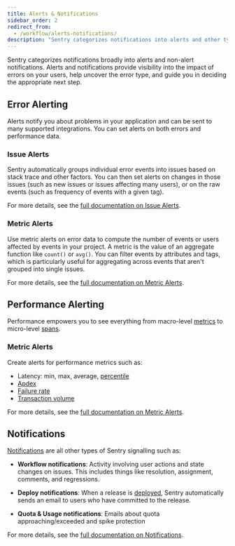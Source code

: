 ```yaml
---
title: Alerts & Notifications
sidebar_order: 2
redirect_from:
  - /workflow/alerts-notifications/
description: "Sentry categorizes notifications into alerts and other types of notifications. Learn more about how these are managed."
---
```


Sentry categorizes notifications broadly into alerts and non-alert notifications. Alerts and notifications provide visibility into the impact of errors on your users, help uncover the error type, and guide you in deciding the appropriate next step.

## Error Alerting

Alerts notify you about problems in your application and can be sent to many supported integrations. You can set alerts on both errors and performance data.

### Issue Alerts

Sentry automatically groups individual error events into issues based on stack trace and other factors. You can then set alerts on changes in those issues (such as new issues or issues affecting many users), or on the raw events (such as frequency of events with a given tag).

For more details, see the [full documentation on Issue Alerts](/product/alerts-notifications/alerts/#issue-alerts).

### Metric Alerts

Use metric alerts on error data to compute the number of events or users affected by events in your project. A metric is the value of an aggregate function like `count()` or `avg()`. You can filter events by attributes and tags, which is particularly useful for aggregating across events that aren't grouped into single issues.

For more details, see the [full documentation on Metric Alerts](/product/alerts-notifications/alerts/#metric-alerts).

## Performance Alerting

Performance empowers you to see everything from macro-level [metrics](/product/performance/metrics/) to micro-level [spans](product/performance/event-detail/).

### Metric Alerts

Create alerts for performance metrics such as:

- Latency: min, max, average, [percentile](/product/performance/metrics/#p75-threshold)
- [Apdex](/product/performance/metrics/#apdex)
- [Failure rate](/product/performance/metrics/#failure-rate)
- [Transaction volume](/product/performance/metrics/#frequency)

For more details, see the [full documentation on Metric Alerts](/product/alerts-notifications/alerts/#metric-alerts).

## Notifications

[Notifications](/product/alerts-notifications/notifications/) are all other types of Sentry signalling such as:

- **Workflow notifications**: Activity involving user actions and state changes on issues. This includes things like resolution, assignment, comments, and regressions.

- **Deploy notifications**: When a release is [deployed](/product/alerts-notifications/notifications/#deploy), Sentry automatically sends an email to users who have committed to the release.

- **Quota & Usage notifications**: Emails about quota approaching/exceeded and spike protection

For more details, see the [full documentation on Notifications](/product/alerts-notifications/notifications/).
